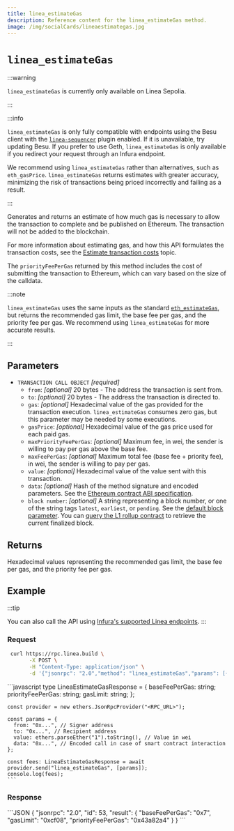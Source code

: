 ```yaml
---
title: linea_estimateGas
description: Reference content for the linea_estimateGas method.
image: /img/socialCards/lineaestimategas.jpg
---
```



# `linea_estimateGas`

:::warning

`linea_estimateGas` is currently only available on Linea Sepolia.

:::

:::info

`linea_estimateGas` is only fully compatible with endpoints using the Besu client with the 
[`linea-sequencer`](https://github.com/Consensys/linea-sequencer/tree/main) plugin enabled. If it 
is unavailable, try updating Besu. If you prefer to use Geth, `linea_estimateGas` is only available 
if you redirect your request through an Infura endpoint.

We recommend using `linea_estimateGas` rather than alternatives, such as `eth_gasPrice`. 
`linea_estimateGas` returns estimates with greater accuracy, minimizing the risk of transactions
being priced incorrectly and failing as a result. 

:::

Generates and returns an estimate of how much gas is necessary to allow the transaction to complete 
and be published on Ethereum. The transaction will not be added to the blockchain.

For more information about estimating gas, and how this API formulates the transaction costs, see 
the [Estimate transaction costs](/developers/guides/gas/gas-fees) topic.

The `priorityFeePerGas` returned by this method includes the cost of submitting the transaction to 
Ethereum, which can vary based on the size of the calldata.

:::note

`linea_estimateGas` uses the same inputs as the standard
[`eth_estimateGas`](https://docs.infura.io/api/networks/linea/json-rpc-methods/eth_estimategas), but 
returns the recommended gas limit, the base fee per gas, and the priority fee per gas. We recommend 
using `linea_estimateGas` for more accurate results.

:::

## Parameters

- `TRANSACTION CALL OBJECT` _\[required]_
  - `from`: _\[optional]_ 20 bytes - The address the transaction is sent from.
  - `to`: _\[optional]_ 20 bytes - The address the transaction is directed to.
  - `gas`: _\[optional]_ Hexadecimal value of the gas provided for the transaction execution. `linea_estimateGas` consumes
      zero gas, but this parameter may be needed by some executions.
  - `gasPrice`: _\[optional]_ Hexadecimal value of the gas price used for each paid gas.
  - `maxPriorityFeePerGas`: _\[optional]_ Maximum fee, in wei, the sender is willing to pay per gas above the base fee.
  - `maxFeePerGas`: _\[optional]_ Maximum total fee (base fee + priority fee), in wei, the sender is willing to pay per gas.
  - `value`: _\[optional]_ Hexadecimal value of the value sent with this transaction.
  - `data`: _\[optional]_ Hash of the method signature and encoded parameters. See the
      [Ethereum contract ABI specification](https://docs.soliditylang.org/en/latest/abi-spec.html).
  - `block number`: _\[optional]_ A string representing a block number, or one of the string tags `latest`, `earliest`, or
      `pending`. See the [default block parameter](https://ethereum.org/en/developers/docs/apis/json-rpc/#default-block).
      You can [query the L1 rollup contract](../../guides/finalized-block.mdx) to retrieve the current finalized block.


## Returns

Hexadecimal values representing the recommended gas limit, the base fee per gas, and the priority 
fee per gas.

## Example

:::tip

You can also call the API using [Infura's supported Linea endpoints](https://docs.infura.io/api/networks/linea/choose-a-network).
:::

### Request

<Tabs>
  <TabItem value="cURL">

   ```bash
    curl https://rpc.linea.build \
          -X POST \
          -H "Content-Type: application/json" \
          -d '{"jsonrpc": "2.0","method": "linea_estimateGas","params": [{"from": "0x971e727e956690b9957be6d51Ec16E73AcAC83A7","gas":"0x21000"}],"id": 53}'
  ```

  </TabItem>
  <TabItem value="ethers.js">
    ```javascript
    type LineaEstimateGasResponse = {
      baseFeePerGas: string;
      priorityFeePerGas: string;
      gasLimit: string;
    };

    const provider = new ethers.JsonRpcProvider("<RPC_URL>");

    const params = {
      from: "0x...", // Signer address
      to: "0x...", // Recipient address
      value: ethers.parseEther("1").toString(), // Value in wei
      data: "0x...", // Encoded call in case of smart contract interaction
    };

    const fees: LineaEstimateGasResponse = await provider.send("linea_estimateGas", [params]);
    console.log(fees);
    ``` 
  </TabItem>
</Tabs>

### Response

  <Tabs>
  <TabItem value="JSON">
  ```JSON
  {
    "jsonrpc": "2.0",
    "id": 53,
    "result": {
      "baseFeePerGas": "0x7",
      "gasLimit": "0xcf08",
      "priorityFeePerGas": "0x43a82a4"
    }
  }
  ```
  </TabItem>
</Tabs>
